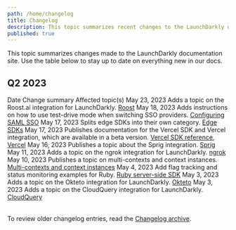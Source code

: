 ```yaml
---
path: /home/changelog
title: Changelog
description: This topic summarizes recent changes to the LaunchDarkly documentation.
published: true
---
```


This topic summarizes changes made to the LaunchDarkly documentation site. Use the table below to stay up to date on everything new in our docs.

## Q2 2023

<Table>
  <TableHeader>
    <TableHeadCell>Date</TableHeadCell>
    <TableHeadCell>Change summary</TableHeadCell>
    <TableHeadCell>Affected topic(s)</TableHeadCell>
  </TableHeader>
  <TableBody>
  <TableRow>
    <TableCell>May 23, 2023</TableCell>
    <TableCell>Adds a topic on the Roost.ai integration for LaunchDarkly.</TableCell>
    <TableCell><a href="/integrations/roost-ai">Roost</a></TableCell>
  </TableRow>  
  <TableRow>
    <TableCell>May 18, 2023</TableCell>
    <TableCell>Adds instructions on how to use test-drive mode when switching SSO providers.</TableCell>
    <TableCell><a href="/home/account-security/sso/saml">Configuring SAML SSO</a></TableCell>
  </TableRow>
  <TableRow>
    <TableCell>May 17, 2023</TableCell>
    <TableCell>Splits edge SDKs into their own category.</TableCell>
    <TableCell><a href="/sdk/edge">Edge SDKs</a></TableCell>
  </TableRow>
  <TableRow>
    <TableCell>May 17, 2023</TableCell>
    <TableCell>Publishes documentation for the Vercel SDK and Vercel integration, which are available in a beta version.</TableCell>
    <TableCell><a href="/sdk/edge/vercel">Vercel SDK reference</a>,<br/> <a href="/integrations/vercel">Vercel</a></TableCell>
  </TableRow>
  <TableRow>
    <TableCell>May 16, 2023</TableCell>
    <TableCell>Publishes a topic about the Sprig integration.</TableCell>
    <TableCell><a href="/integrations/sprig">Sprig</a></TableCell>
  </TableRow>
  <TableRow>
    <TableCell>May 11, 2023</TableCell>
    <TableCell>Adds a topic on the ngrok integration for LaunchDarkly.</TableCell>
    <TableCell><a href="/integrations/ngrok">ngrok</a></TableCell>
  </TableRow>
  <TableRow>
    <TableCell>May 10, 2023</TableCell>
    <TableCell>Publishes a topic on multi-contexts and context instances.</TableCell>
    <TableCell><a href="/home/contexts/multi-contexts">Multi-contexts and context instances</a></TableCell>
  </TableRow>
  <TableRow>
    <TableCell>May 4, 2023</TableCell>
    <TableCell>Add flag tracking and status monitoring examples for Ruby.</TableCell>
    <TableCell><a href="/sdk/server-side/ruby">Ruby server-side SDK</a></TableCell>
  </TableRow>
  <TableRow>
    <TableCell>May 3, 2023</TableCell>
    <TableCell>Adds a topic on the Okteto integration for LaunchDarkly.</TableCell>
    <TableCell><a href="/integrations/okteto">Okteto</a></TableCell>
  </TableRow>
  <TableRow>
    <TableCell>May 3, 2023</TableCell>
    <TableCell>Adds a topic on the CloudQuery integration for LaunchDarkly.</TableCell>
    <TableCell><a href="/integrations/cloudquery">CloudQuery</a></TableCell>
  </TableRow>
  </TableBody>
</Table>

To review older changelog entries, read the [Changelog archive](/home/changelog/archive).
